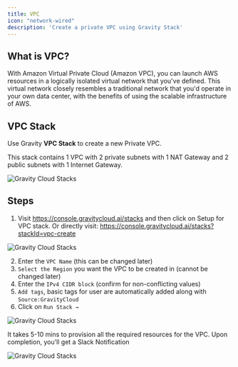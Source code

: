 ```yaml
---
title: VPC
icon: "network-wired"
description: 'Create a private VPC using Gravity Stack'
---
```


## What is VPC?

With Amazon Virtual Private Cloud (Amazon VPC), you can launch AWS resources in a logically isolated virtual network that you've defined. This virtual network closely resembles a traditional network that you'd operate in your own data center, with the benefits of using the scalable infrastructure of AWS.

## VPC Stack

Use Gravity **VPC Stack** to create a new Private VPC.

<Note>This stack contains 1 VPC with 2 private subnets with 1 NAT Gateway and 2 public subnets with 1 Internet Gateway.</Note>

<img
  className="block"
  src="/images/vpc/vpc-example-private-subnets.png"
  alt="Gravity Cloud Stacks"
/>

## Steps

1. Visit https://console.gravitycloud.ai/stacks and then click on Setup for VPC stack. Or directly visit: https://console.gravitycloud.ai/stacks?stackId=vpc-create

<img
  className="block"
  src="/images/vpc/vpc-stack-1.png"
  alt="Gravity Cloud Stacks"
/>

2. Enter the `VPC Name` (this can be changed later)
3. `Select the Region` you want the VPC to be created in (cannot be changed later)
4. Enter the `IPv4 CIDR block` (confirm for non-conflicting values)
5. `Add tags`, basic tags for user are automatically added along with `Source:GravityCloud`
6. Click on `Run Stack →`

<img
  className="block"
  src="/images/vpc/vpc-stack-2.png"
  alt="Gravity Cloud Stacks"
/>

<Check>It takes 5-10 mins to provision all the required resources for the VPC. Upon completion, you'll get a Slack Notification</Check>

<img
  className="block"
  src="/images/vpc/vpc-slack-notif.png"
  alt="Gravity Cloud Stacks"
/>



